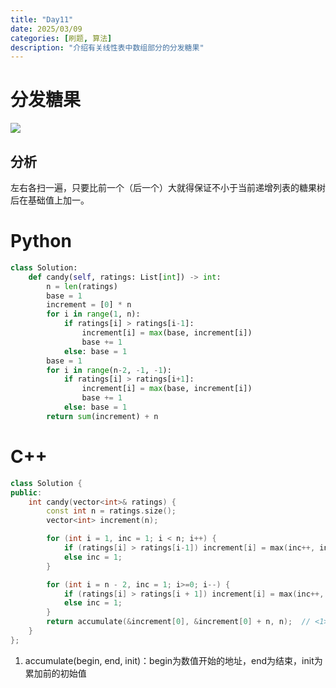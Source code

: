 ```yaml
---
title: "Day11"
date: 2025/03/09
categories: [刷题, 算法]
description: "介绍有关线性表中数组部分的分发糖果"
---
```


# 分发糖果

![](images/paste-1.png)

::: callout-note
# 分析

左右各扫一遍，只要比前一个（后一个）大就得保证不小于当前递增列表的糖果树后在基础值上加一。
:::

::: panel-tabset
# Python

``` python
class Solution:
    def candy(self, ratings: List[int]) -> int:
        n = len(ratings)
        base = 1
        increment = [0] * n
        for i in range(1, n):
            if ratings[i] > ratings[i-1]:
                increment[i] = max(base, increment[i])
                base += 1
            else: base = 1
        base = 1
        for i in range(n-2, -1, -1):
            if ratings[i] > ratings[i+1]:
                increment[i] = max(base, increment[i])
                base += 1
            else: base = 1
        return sum(increment) + n
```

# C++

``` cpp
class Solution {
public:
    int candy(vector<int>& ratings) {
        const int n = ratings.size();
        vector<int> increment(n);

        for (int i = 1, inc = 1; i < n; i++) {
            if (ratings[i] > ratings[i-1]) increment[i] = max(inc++, increment[i]);
            else inc = 1;
        }

        for (int i = n - 2, inc = 1; i>=0; i--) {
            if (ratings[i] > ratings[i + 1]) increment[i] = max(inc++, increment[i]);
            else inc = 1;
        }
        return accumulate(&increment[0], &increment[0] + n, n);  // <1>
    }
};
```

1.  accumulate(begin, end, init)：begin为数值开始的地址，end为结束，init为累加前的初始值
:::